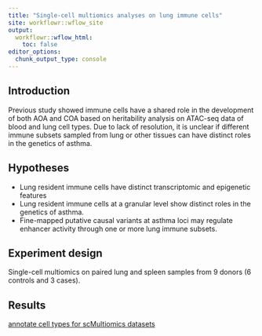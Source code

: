 ```yaml
---
title: "Single-cell multiomics analyses on lung immune cells"
site: workflowr::wflow_site
output:
  workflowr::wflow_html:
    toc: false
editor_options:
  chunk_output_type: console
---
```


## Introduction

Previous study showed immune cells have a shared role in the development of both AOA and COA based on heritability analysis on ATAC-seq data of blood and lung cell types. Due to lack of resolution, it is unclear if different immune subsets sampled from lung or other tissues can have distinct roles in the genetics of asthma.

## Hypotheses

* Lung resident immune cells have distinct transcriptomic and epigenetic features
* Lung resident immune cells at a granular level show distinct roles in the genetics of asthma.
* Fine-mapped putative causal variants at asthma loci may regulate enhancer activity through one or more lung immune subsets. 

## Experiment design 

Single-cell multiomics on paired lung and spleen samples from 9 donors (6 controls and 3 cases).

## Results

[annotate cell types for scMultiomics datasets](identify_cell_types.html)




